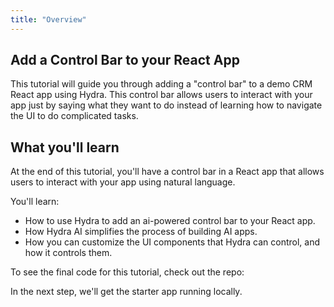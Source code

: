 ```yaml
---
title: "Overview"
---
```



## Add a Control Bar to your React App

This tutorial will guide you through adding a "control bar" to a demo CRM React app using Hydra. This control bar allows users to interact with your app just by saying what they want to do instead of learning how to navigate the UI to do complicated tasks.

<p align="center">
  <ModalImage 
    src="/assets/control-bar/demo.gif" 
    alt="Demo of Hydra AI Slack App" 
    width={700}
    className="rounded-lg border dark:border-zinc-800"
  />
</p>


## What you'll learn

At the end of this tutorial, you'll have a control bar in a React app that allows users to interact with your app using natural language.

You'll learn:

- How to use Hydra to add an ai-powered control bar to your React app.
- How Hydra AI simplifies the process of building AI apps.
- How you can customize the UI components that Hydra can control, and how it controls them.

To see the final code for this tutorial, check out the repo:
 
<GitHubLink href="https://github.com/use-hydra-ai/hydra-controlbar-starter" />

In the next step, we'll get the starter app running locally.